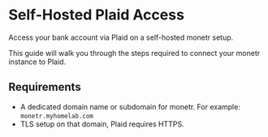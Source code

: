 # Self-Hosted Plaid Access

Access your bank account via Plaid on a self-hosted monetr setup.

This guide will walk you through the steps required to connect your monetr instance to Plaid.

## Requirements

- A dedicated domain name or subdomain for monetr. For example: `monetr.myhomelab.com`
- TLS setup on that domain, Plaid requires HTTPS.

